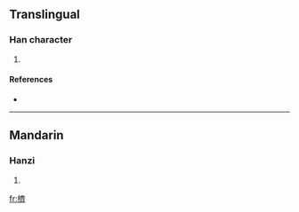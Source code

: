 ==Translingual==

===Han character===
{{Han char|rn=75|rad=木|as=14|sn=18|four=4092<sub>3</sub>|canj=木卜X (DYX)}}

# {{defn|Han|sort=木14}}

====References====
* {{Han ref|kx=0559.140|dkj=15759|dj=0948.290|hdz=21310.030|uh=6AC5|ud=27333|bh=EFDD|bd=61405}}

----

==Mandarin==

===Hanzi===
{{cmn-hanzi|pin=[[jī]] ([[ji1]])|wg=chi<sup>1</sup>}}

# {{defn|Mandarin|sort=木14}}

[[fr:櫅]]